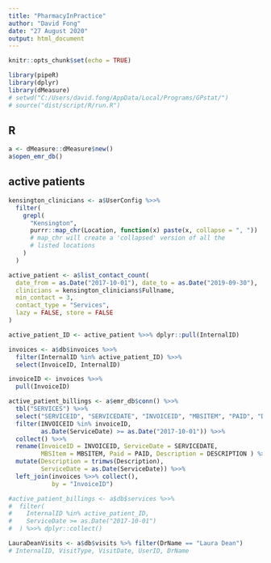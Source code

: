 ---
title: "PharmacyInPractice"
author: "David Fong"
date: "27 August 2020"
output: html_document
---

```{r setup}
knitr::opts_chunk$set(echo = TRUE)

library(pipeR)
library(dplyr)
library(dMeasure)
# setwd("C:/Users/david.fong/AppData/Local/Programs/GPstat/")
# source("dist/script/R/run.R")
```

## R 

```{r}
a <- dMeasure::dMeasure$new()
a$open_emr_db()
```

## active patients

```{r}
kensington_clinicians <- a$UserConfig %>>%
  filter(
    grepl(
      "Kensington",
      purrr::map_chr(Location, function(x) paste(x, collapse = ", "))
      # map_chr will create a 'collapsed' version of all the
      # listed locations
    )
  )

active_patient <- a$list_contact_count(
  date_from = as.Date("2017-10-01"), date_to = as.Date("2019-09-30"),
  clinicians = kensington_clinicians$Fullname,
  min_contact = 3,
  contact_type = "Services",
  lazy = FALSE, store = FALSE
)

active_patient_ID <- active_patient %>>% dplyr::pull(InternalID)

invoices <- a$db$invoices %>>%
  filter(InternalID %in% active_patient_ID) %>>%
  select(InvoiceID, InternalID)

invoiceID <- invoices %>>%
  pull(InvoiceID)

active_patient_billings <- a$emr_db$conn() %>>%
  tbl("SERVICES") %>>%
  select("SERVICEID", "SERVICEDATE", "INVOICEID", "MBSITEM", "PAID", "DESCRIPTION") %>>%
  filter(INVOICEID %in% invoiceID,
         as.Date(ServiceDate) >= as.Date("2017-10-01")) %>>%
  collect() %>>%
  rename(InvoiceID = INVOICEID, ServiceDate = SERVICEDATE,
         MBSItem = MBSITEM, Paid = PAID, Description = DESCRIPTION ) %>>%
  mutate(Description = trimws(Description),
         ServiceDate = as.Date(ServiceDate)) %>>%
  left_join(invoices %>>% collect(),
            by = "InvoiceID")

#active_patient_billings <- a$db$services %>>%
#  filter(
#    InternalID %in% active_patient_ID,
#    ServiceDate >= as.Date("2017-10-01")
#  ) %>>% dplyr::collect()
```

```{r}
LauraDeanVisits <- a$db$visits %>% filter(DrName == "Laura Dean")
# InternalID, VisitType, VisitDate, UserID, DrName
```

